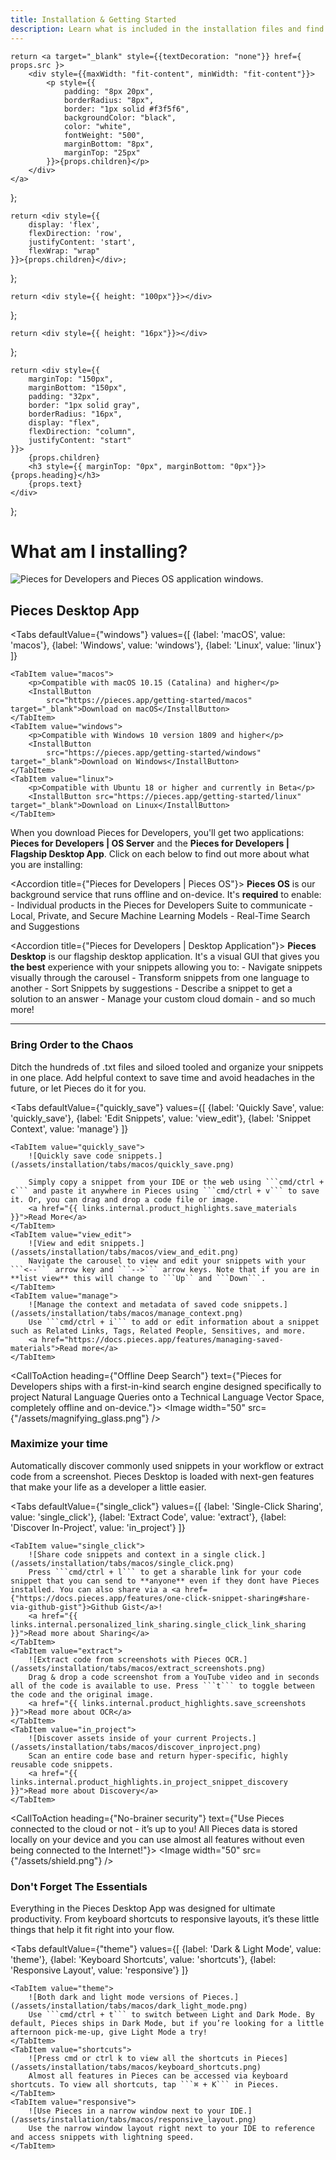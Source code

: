```yaml
---
title: Installation & Getting Started
description: Learn what is included in the installation files and find the right set of instructions for your operating system.
---
```


<link rel="canonical" href="https://docs.pieces.app/installation-getting-started/what-am-i-installing" />

    return <a target="_blank" style={{textDecoration: "none"}} href={ props.src }>
        <div style={{maxWidth: "fit-content", minWidth: "fit-content"}}>
            <p style={{
                padding: "8px 20px",
                borderRadius: "8px",
                border: "1px solid #f3f5f6",
                backgroundColor: "black",
                color: "white",
                fontWeight: "500",
                marginBottom: "8px",
                marginTop: "25px"
            }}>{props.children}</p>
        </div>
    </a>
};

    return <div style={{
        display: 'flex',
        flexDirection: 'row',
        justifyContent: 'start',
        flexWrap: "wrap"
    }}>{props.children}</div>;
};

    return <div style={{ height: "100px"}}></div>
};

    return <div style={{ height: "16px"}}></div>
};

    return <div style={{
        marginTop: "150px",
        marginBottom: "150px",
        padding: "32px",
        border: "1px solid gray",
        borderRadius: "16px",
        display: "flex",
        flexDirection: "column",
        justifyContent: "start"
    }}>
        {props.children}
        <h3 style={{ marginTop: "0px", marginBottom: "0px"}}>{props.heading}</h3>
        {props.text}
    </div>
};

# What am I installing?

![Pieces for Developers and Pieces OS application windows.](/assets/what_am_installing.png)

## Pieces Desktop App

<Tabs
    defaultValue={"windows"}
    values={[
        {label: 'macOS', value: 'macos'},
        {label: 'Windows', value: 'windows'},
        {label: 'Linux', value: 'linux'}
    ]}
>
    <TabItem value="macos">
        <p>Compatible with macOS 10.15 (Catalina) and higher</p>
        <InstallButton
            src="https://pieces.app/getting-started/macos" target="_blank">Download on macOS</InstallButton>
    </TabItem>
    <TabItem value="windows">
        <p>Compatible with Windows 10 version 1809 and higher</p>
        <InstallButton
            src="https://pieces.app/getting-started/windows" target="_blank">Download on Windows</InstallButton>
    </TabItem>
    <TabItem value="linux">
        <p>Compatible with Ubuntu 18 or higher and currently in Beta</p>
        <InstallButton src="https://pieces.app/getting-started/linux" target="_blank">Download on Linux</InstallButton>
    </TabItem>
</Tabs>

When you download Pieces for Developers, you'll get two applications: **Pieces for Developers | OS Server** and the **Pieces for Developers | Flagship Desktop App**. Click on each below to find out more about what you are installing:

<Accordion title={"Pieces for Developers | Pieces OS"}>
    **Pieces OS** is our background service that runs offline and on-device. It's **required** to enable:
        - Individual products in the Pieces for Developers Suite to communicate
        - Local, Private, and Secure Machine Learning Models
        - Real-Time Search and Suggestions
</Accordion>

<MiniSpacer></MiniSpacer>

<Accordion title={"Pieces for Developers | Desktop Application"}>
    **Pieces Desktop** is our flagship desktop application. It's a visual GUI that gives you **the best** experience with your snippets allowing you to:
    - Navigate snippets visually through the carousel
    - Transform snippets from one language to another
    - Sort Snippets by suggestions
    - Describe a snippet to get a solution to an answer
    - Manage your custom cloud domain
    - and so much more!
</Accordion>

<MiniSpacer></MiniSpacer>

---

<MiniSpacer></MiniSpacer>

### Bring Order to the Chaos
Ditch the hundreds of .txt files and siloed tooled and organize your snippets in one place. Add helpful context to save time and avoid headaches in the future, or let Pieces do it for you.

<Tabs
    defaultValue={"quickly_save"}
    values={[
        {label: 'Quickly Save', value: 'quickly_save'},
        {label: 'Edit Snippets', value: 'view_edit'},
        {label: 'Snippet Context', value: 'manage'}
    ]}
>
    <TabItem value="quickly_save">
        ![Quickly save code snippets.](/assets/installation/tabs/macos/quickly_save.png)

        Simply copy a snippet from your IDE or the web using ```cmd/ctrl + c``` and paste it anywhere in Pieces using ```cmd/ctrl + v``` to save it. Or, you can drag and drop a code file or image.
        <a href="{{ links.internal.product_highlights.save_materials }}">Read More</a>
    </TabItem>
    <TabItem value="view_edit">
        ![View and edit snippets.](/assets/installation/tabs/macos/view_and_edit.png)
        Navigate the carousel to view and edit your snippets with your ```<--``` arrow key and ```-->``` arrow keys. Note that if you are in **list view** this will change to ```Up`` and ```Down```.
    </TabItem>
    <TabItem value="manage">
        ![Manage the context and metadata of saved code snippets.](/assets/installation/tabs/macos/manage_context.png)
        Use ```cmd/ctrl + i``` to add or edit information about a snippet such as Related Links, Tags, Related People, Sensitives, and more.
        <a href="https://docs.pieces.app/features/managing-saved-materials">Read more</a>
    </TabItem>
</Tabs>

<CallToAction heading={"Offline Deep Search"} text={"Pieces for Developers ships with a first-in-kind search engine designed specifically to project Natural Language Queries onto a Technical Language Vector Space, completely offline and on-device."}>
    <Image width="50" src={"/assets/magnifying_glass.png"} />
</CallToAction>

### Maximize your time
Automatically discover commonly used snippets in your workflow or extract code from a screenshot. Pieces Desktop is loaded with next-gen features that make your life as a developer a little easier.

<Tabs
    defaultValue={"single_click"}
    values={[
        {label: 'Single-Click Sharing', value: 'single_click'},
        {label: 'Extract Code', value: 'extract'},
        {label: 'Discover In-Project', value: 'in_project'}
    ]}
>
    <TabItem value="single_click">
        ![Share code snippets and context in a single click.](/assets/installation/tabs/macos/single_click.png)
        Press ```cmd/ctrl + l``` to get a sharable link for your code snippet that you can send to **anyone** even if they dont have Pieces installed. You can also share via a <a href={"https://docs.pieces.app/features/one-click-snippet-sharing#share-via-github-gist"}>Github Gist</a>!
        <a href="{{ links.internal.personalized_link_sharing.single_click_link_sharing }}">Read more about Sharing</a>
    </TabItem>
    <TabItem value="extract">
        ![Extract code from screenshots with Pieces OCR.](/assets/installation/tabs/macos/extract_screenshots.png)
        Drag & drop a code screenshot from a YouTube video and in seconds all of the code is available to use. Press ```t``` to toggle between the code and the original image.
        <a href="{{ links.internal.product_highlights.save_screenshots }}">Read more about OCR</a>
    </TabItem>
    <TabItem value="in_project">
        ![Discover assets inside of your current Projects.](/assets/installation/tabs/macos/discover_inproject.png)
        Scan an entire code base and return hyper-specific, highly reusable code snippets.
        <a href="{{ links.internal.product_highlights.in_project_snippet_discovery }}">Read more about Discovery</a>
    </TabItem>
</Tabs>

<CallToAction heading={"No-brainer security"} text={"Use Pieces connected to the cloud or not - it’s up to you! All Pieces data is stored locally on your device and you can use almost all features without even being connected to the Internet!"}>
    <Image width="50" src={"/assets/shield.png"} />
</CallToAction>

### Don't Forget The Essentials
Everything in the Pieces Desktop App was designed for ultimate productivity. From keyboard shortcuts to responsive layouts, it’s these little things that help it fit right into your flow.

<Tabs
    defaultValue={"theme"}
    values={[
        {label: 'Dark & Light Mode', value: 'theme'},
        {label: 'Keyboard Shortcuts', value: 'shortcuts'},
        {label: 'Responsive Layout', value: 'responsive'}
    ]}
>
    <TabItem value="theme">
        ![Both dark and light mode versions of Pieces.](/assets/installation/tabs/macos/dark_light_mode.png)
        Use ```cmd/ctrl + t``` to switch between Light and Dark Mode. By default, Pieces ships in Dark Mode, but if you’re looking for a little afternoon pick-me-up, give Light Mode a try!
    </TabItem>
    <TabItem value="shortcuts">
        ![Press cmd or ctrl k to view all the shortcuts in Pieces](/assets/installation/tabs/macos/keyboard_shortcuts.png)
        Almost all features in Pieces can be accessed via keyboard shortcuts. To view all shortcuts, tap ```⌘ + K``` in Pieces.
    </TabItem>
    <TabItem value="responsive">
        ![Use Pieces in a narrow window next to your IDE.](/assets/installation/tabs/macos/responsive_layout.png)
        Use the narrow window layout right next to your IDE to reference and access snippets with lightning speed.
    </TabItem>
</Tabs>